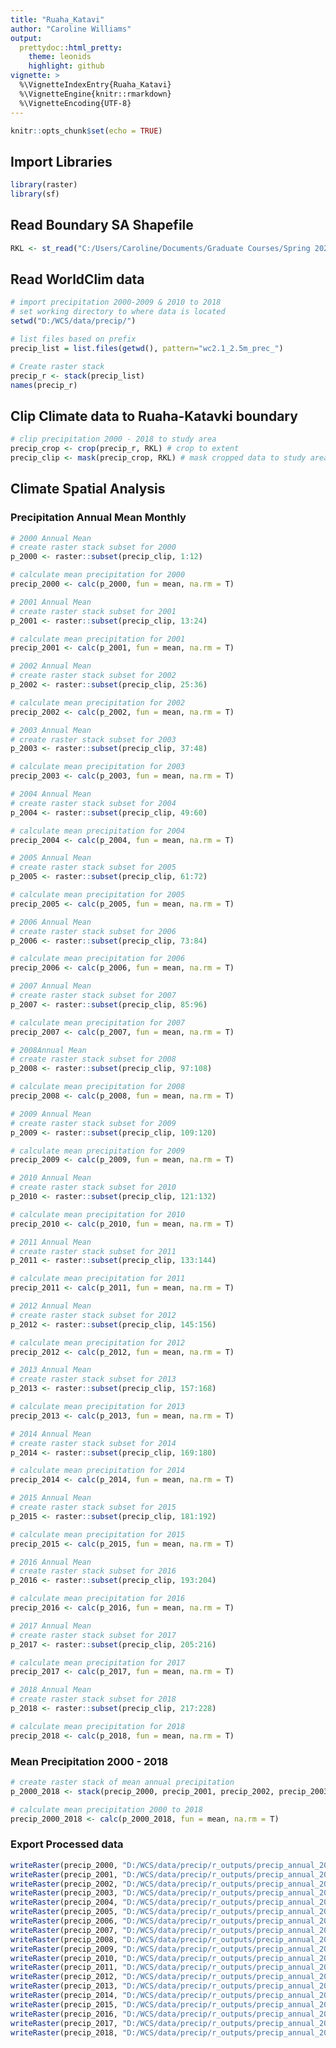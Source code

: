 ```yaml
---
title: "Ruaha_Katavi"
author: "Caroline Williams"
output:
  prettydoc::html_pretty:
    theme: leonids
    highlight: github
vignette: >
  %\VignetteIndexEntry{Ruaha_Katavi}
  %\VignetteEngine{knitr::rmarkdown}
  %\VignetteEncoding{UTF-8}
---
```


```r
knitr::opts_chunk$set(echo = TRUE)
```

## Import Libraries
```r
library(raster)
library(sf)
```

## Read Boundary SA Shapefile
```r
RKL <- st_read("C:/Users/Caroline/Documents/Graduate Courses/Spring 2021 Courses/GEOG 382/Project/WCS/inst/extdata/boundary/RKL.shp")
```

## Read WorldClim data
```r
# import precipitation 2000-2009 & 2010 to 2018  
# set working directory to where data is located
setwd("D:/WCS/data/precip/")

# list files based on prefix
precip_list = list.files(getwd(), pattern="wc2.1_2.5m_prec_") 

# Create raster stack
precip_r <- stack(precip_list)
names(precip_r)   
```

## Clip Climate data to Ruaha-Katavki boundary
```r
# clip precipitation 2000 - 2018 to study area
precip_crop <- crop(precip_r, RKL) # crop to extent
precip_clip <- mask(precip_crop, RKL) # mask cropped data to study area
```

## Climate Spatial Analysis
### Precipitation Annual Mean Monthly
```r
# 2000 Annual Mean
# create raster stack subset for 2000
p_2000 <- raster::subset(precip_clip, 1:12)

# calculate mean precipitation for 2000
precip_2000 <- calc(p_2000, fun = mean, na.rm = T)

# 2001 Annual Mean
# create raster stack subset for 2001
p_2001 <- raster::subset(precip_clip, 13:24)

# calculate mean precipitation for 2001
precip_2001 <- calc(p_2001, fun = mean, na.rm = T)

# 2002 Annual Mean
# create raster stack subset for 2002
p_2002 <- raster::subset(precip_clip, 25:36)

# calculate mean precipitation for 2002
precip_2002 <- calc(p_2002, fun = mean, na.rm = T)

# 2003 Annual Mean
# create raster stack subset for 2003
p_2003 <- raster::subset(precip_clip, 37:48)

# calculate mean precipitation for 2003
precip_2003 <- calc(p_2003, fun = mean, na.rm = T)

# 2004 Annual Mean
# create raster stack subset for 2004
p_2004 <- raster::subset(precip_clip, 49:60)

# calculate mean precipitation for 2004
precip_2004 <- calc(p_2004, fun = mean, na.rm = T)

# 2005 Annual Mean
# create raster stack subset for 2005
p_2005 <- raster::subset(precip_clip, 61:72)

# calculate mean precipitation for 2005
precip_2005 <- calc(p_2005, fun = mean, na.rm = T)

# 2006 Annual Mean
# create raster stack subset for 2006
p_2006 <- raster::subset(precip_clip, 73:84)

# calculate mean precipitation for 2006
precip_2006 <- calc(p_2006, fun = mean, na.rm = T)

# 2007 Annual Mean
# create raster stack subset for 2007
p_2007 <- raster::subset(precip_clip, 85:96)

# calculate mean precipitation for 2007
precip_2007 <- calc(p_2007, fun = mean, na.rm = T)

# 2008Annual Mean
# create raster stack subset for 2008
p_2008 <- raster::subset(precip_clip, 97:108)

# calculate mean precipitation for 2008
precip_2008 <- calc(p_2008, fun = mean, na.rm = T)

# 2009 Annual Mean
# create raster stack subset for 2009
p_2009 <- raster::subset(precip_clip, 109:120)

# calculate mean precipitation for 2009
precip_2009 <- calc(p_2009, fun = mean, na.rm = T)

# 2010 Annual Mean
# create raster stack subset for 2010
p_2010 <- raster::subset(precip_clip, 121:132)

# calculate mean precipitation for 2010
precip_2010 <- calc(p_2010, fun = mean, na.rm = T)

# 2011 Annual Mean
# create raster stack subset for 2011
p_2011 <- raster::subset(precip_clip, 133:144)

# calculate mean precipitation for 2011
precip_2011 <- calc(p_2011, fun = mean, na.rm = T)

# 2012 Annual Mean
# create raster stack subset for 2012
p_2012 <- raster::subset(precip_clip, 145:156)

# calculate mean precipitation for 2012
precip_2012 <- calc(p_2012, fun = mean, na.rm = T)

# 2013 Annual Mean
# create raster stack subset for 2013
p_2013 <- raster::subset(precip_clip, 157:168)

# calculate mean precipitation for 2013
precip_2013 <- calc(p_2013, fun = mean, na.rm = T)

# 2014 Annual Mean
# create raster stack subset for 2014
p_2014 <- raster::subset(precip_clip, 169:180)

# calculate mean precipitation for 2014
precip_2014 <- calc(p_2014, fun = mean, na.rm = T)

# 2015 Annual Mean
# create raster stack subset for 2015
p_2015 <- raster::subset(precip_clip, 181:192)

# calculate mean precipitation for 2015
precip_2015 <- calc(p_2015, fun = mean, na.rm = T)

# 2016 Annual Mean
# create raster stack subset for 2016
p_2016 <- raster::subset(precip_clip, 193:204)

# calculate mean precipitation for 2016
precip_2016 <- calc(p_2016, fun = mean, na.rm = T)

# 2017 Annual Mean
# create raster stack subset for 2017
p_2017 <- raster::subset(precip_clip, 205:216)

# calculate mean precipitation for 2017
precip_2017 <- calc(p_2017, fun = mean, na.rm = T)

# 2018 Annual Mean
# create raster stack subset for 2018
p_2018 <- raster::subset(precip_clip, 217:228)

# calculate mean precipitation for 2018
precip_2018 <- calc(p_2018, fun = mean, na.rm = T)
```

### Mean Precipitation 2000 - 2018
```r
# create raster stack of mean annual precipitation
p_2000_2018 <- stack(precip_2000, precip_2001, precip_2002, precip_2003, precip_2004, precip_2005, precip_2006, precip_2007, precip_2008, precip_2009, precip_2010, precip_2011, precip_2012, precip_2013, precip_2014, precip_2015, precip_2016, precip_2017, precip_2018)

# calculate mean precipitation 2000 to 2018
precip_2000_2018 <- calc(p_2000_2018, fun = mean, na.rm = T)
```

### Export Processed data
```r
writeRaster(precip_2000, "D:/WCS/data/precip/r_outputs/precip_annual_2000.rst", overwrite = TRUE)
writeRaster(precip_2001, "D:/WCS/data/precip/r_outputs/precip_annual_2001.rst", overwrite = TRUE)
writeRaster(precip_2002, "D:/WCS/data/precip/r_outputs/precip_annual_2002.rst", overwrite = TRUE)
writeRaster(precip_2003, "D:/WCS/data/precip/r_outputs/precip_annual_2003.rst", overwrite = TRUE)
writeRaster(precip_2004, "D:/WCS/data/precip/r_outputs/precip_annual_2004.rst", overwrite = TRUE)
writeRaster(precip_2005, "D:/WCS/data/precip/r_outputs/precip_annual_2005.rst", overwrite = TRUE)
writeRaster(precip_2006, "D:/WCS/data/precip/r_outputs/precip_annual_2006.rst", overwrite = TRUE)
writeRaster(precip_2007, "D:/WCS/data/precip/r_outputs/precip_annual_2007.rst", overwrite = TRUE)
writeRaster(precip_2008, "D:/WCS/data/precip/r_outputs/precip_annual_2008.rst", overwrite = TRUE)
writeRaster(precip_2009, "D:/WCS/data/precip/r_outputs/precip_annual_2009.rst", overwrite = TRUE)
writeRaster(precip_2010, "D:/WCS/data/precip/r_outputs/precip_annual_2010.rst", overwrite = TRUE)
writeRaster(precip_2011, "D:/WCS/data/precip/r_outputs/precip_annual_2011.rst", overwrite = TRUE)
writeRaster(precip_2012, "D:/WCS/data/precip/r_outputs/precip_annual_2012.rst", overwrite = TRUE)
writeRaster(precip_2013, "D:/WCS/data/precip/r_outputs/precip_annual_2013.rst", overwrite = TRUE)
writeRaster(precip_2014, "D:/WCS/data/precip/r_outputs/precip_annual_2014.rst", overwrite = TRUE)
writeRaster(precip_2015, "D:/WCS/data/precip/r_outputs/precip_annual_2015.rst", overwrite = TRUE)
writeRaster(precip_2016, "D:/WCS/data/precip/r_outputs/precip_annual_2016.rst", overwrite = TRUE)
writeRaster(precip_2017, "D:/WCS/data/precip/r_outputs/precip_annual_2017.rst", overwrite = TRUE)
writeRaster(precip_2018, "D:/WCS/data/precip/r_outputs/precip_annual_2018.rst", overwrite = TRUE)
```

